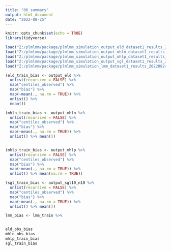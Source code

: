 ```yaml
---
title: "06_summary"
output: html_document
date: "2022-08-25"
---
```


```r
knitr::opts_chunk$set(echo = TRUE)
library(tidyverse)
```

```r
load("Z:/plmlmm/package/plmlmm_simulation_output_eld_dataset1_results_20220824.Rdata")
load("Z:/plmlmm/package/plmlmm_simulation_output_mhln_dataset1_results_20220824.Rdata")
load("Z:/plmlmm/package/plmlmm_simulation_output_mhlp_dataset1_results_20220824.Rdata")
load("Z:/plmlmm/package/plmlmm_simulation_output_sgl_dataset1_results_20220824.Rdata")
load("Z:/plmlmm/package/plmlmm_simulation_lmm_dataset1_results_20220824.Rdata")

(eld_train_bias <- output_eld %>%
  unlist(recursive = FALSE) %>%
  map("centiles_observed") %>% 
  map("bias") %>% 
  map(~mean(., na.rm = TRUE)) %>%
  unlist() %>% 
  mean())

(mhln_train_bias <- output_mhln %>%
  unlist(recursive = FALSE) %>%
  map("centiles_observed") %>%
  map("bias") %>% 
  map(~mean(., na.rm = TRUE)) %>%
  unlist() %>% mean())


(mhlp_train_bias <- output_mhlp %>%
  unlist(recursive = FALSE) %>%
  map("centiles_observed") %>%
  map("bias") %>% 
  map(~mean(., na.rm = TRUE)) %>%
  unlist() %>% mean(na.rm = TRUE))

(sgl_train_bias <- output_sgl10_n10 %>%
  unlist(recursive = FALSE) %>%
  map("centiles_observed") %>%
  map("bias") %>% 
  map(~mean(., na.rm = TRUE)) %>%
  unlist() %>% mean())

lmm_bias <- lmm_train %>% 


eld_obs_bias
mhln_obs_bias
mhlp_train_bias
sgl_train_bias
```

